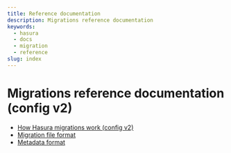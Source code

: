 ```yaml
---
title: Reference documentation
description: Migrations reference documentation
keywords:
  - hasura
  - docs
  - migration
  - reference
slug: index
---
```


# Migrations reference documentation (config v2)

- [How Hasura migrations work (config v2)](/migrations-metadata-seeds/legacy-configs/config-v2/reference/how-it-works.mdx)
- [Migration file format](/migrations-metadata-seeds/legacy-configs/config-v2/reference/migration-file-format.mdx)
- [Metadata format](/migrations-metadata-seeds/legacy-configs/config-v2/reference/metadata-format.mdx)
